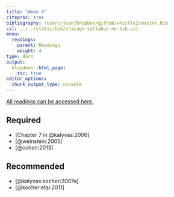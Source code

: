 ```yaml
---
title: "Week 4"
citeproc: true
bibliography: /Users/juan/Dropbox/github/whistle2/master.bib
csl: ../../static/bib/chicago-syllabus-no-bib.csl
menu: 
  readings:
    parent: Readings
    weight: 4
type: docs
output:
  blogdown::html_page:
    toc: true
editor_options: 
  chunk_output_type: console
---
```


[All readings can be accessed here.](https://www.dropbox.com/sh/pide0ytvjrnbp0q/AADaIbprAmBQERw4UwWleAVba?dl=0)

## Required

- [Chapter 7 in @kalyvas:2006]
- [@weinstein:2005]
- [@cohen:2013]


## Recommended

- [@kalyvas:kocher:2007a]
- [@kocher:etal:2011]
